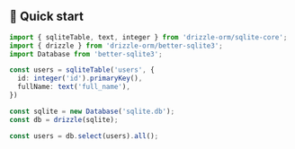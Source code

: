 ## 🚀 Quick start

```typescript copy
import { sqliteTable, text, integer } from 'drizzle-orm/sqlite-core';
import { drizzle } from 'drizzle-orm/better-sqlite3';
import Database from 'better-sqlite3';

const users = sqliteTable('users', {
  id: integer('id').primaryKey(),
  fullName: text('full_name'),
})

const sqlite = new Database('sqlite.db');
const db = drizzle(sqlite);

const users = db.select(users).all();
```